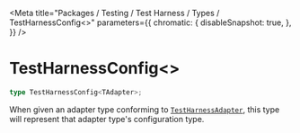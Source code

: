 
<Meta
    title="Packages / Testing / Test Harness / Types / TestHarnessConfig<>"
    parameters={{
        chromatic: {
            disableSnapshot: true,
        },
    }}
/>

# TestHarnessConfig\<>

```ts
type TestHarnessConfig<TAdapter>;
```

When given an adapter type conforming to [`TestHarnessAdapter`](/docs/testing-test-harness-types-testharnessadapter--page), this type will represent that adapter type's configuration type.
